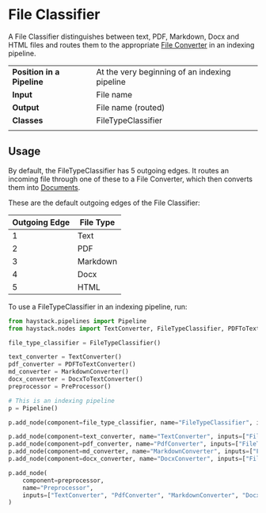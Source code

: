 # File Classifier

A File Classifier distinguishes between text, PDF, Markdown, Docx and HTML files and routes them to the appropriate [File Converter](/pipeline_nodes/v1.8.0/file-converters) in an indexing pipeline.

|||
|-------------|-----------------------------------------------------------------------------------------------------------------------------------------------------------------------------|
|__Position in a Pipeline__| At the very beginning of an indexing pipeline |
|__Input__       | File name                                                                                                                                                                  |
|__Output__      | File name (routed)                                                                                                             |
|__Classes__     | FileTypeClassifier                                                                                                           |
|||

## Usage

By default, the FileTypeClassifier has 5 outgoing edges.
It routes an incoming file through one of these to a File Converter,
which then converts them into [Documents](/components/v1.8.0/documents-answers-labels#document).

These are the default outgoing edges of the File Classifier:

| Outgoing Edge | File Type |
|---------------|-----------|
| 1             | Text      |
| 2             | PDF       |
| 3             | Markdown  |
| 4             | Docx      |
| 5             | HTML      |

To use a FileTypeClassifier in an indexing pipeline, run:

```python
from haystack.pipelines import Pipeline
from haystack.nodes import TextConverter, FileTypeClassifier, PDFToTextConverter, MarkdownConverter, DocxToTextConverter, PreProcessor

file_type_classifier = FileTypeClassifier()

text_converter = TextConverter()
pdf_converter = PDFToTextConverter()
md_converter = MarkdownConverter()
docx_converter = DocxToTextConverter()
preprocessor = PreProcessor()

# This is an indexing pipeline
p = Pipeline()

p.add_node(component=file_type_classifier, name="FileTypeClassifier", inputs=["File"])

p.add_node(component=text_converter, name="TextConverter", inputs=["FileTypeClassifier.output_1"])
p.add_node(component=pdf_converter, name="PdfConverter", inputs=["FileTypeClassifier.output_2"])
p.add_node(component=md_converter, name="MarkdownConverter", inputs=["FileTypeClassifier.output_3"])
p.add_node(component=docx_converter, name="DocxConverter", inputs=["FileTypeClassifier.output_4"])

p.add_node(
    component=preprocessor,
    name="Preprocessor",
    inputs=["TextConverter", "PdfConverter", "MarkdownConverter", "DocxConverter"],
)
```